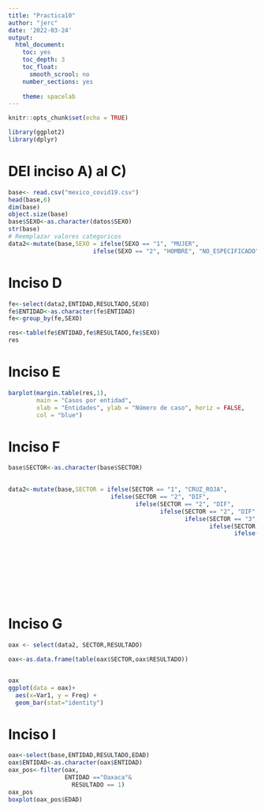 ```yaml
---
title: "Practica10"
author: "jerc"
date: '2022-03-24'
output: 
  html_document:
    toc: yes
    toc_depth: 3
    toc_float:
      smooth_scrool: no
    number_sections: yes
   
    theme: spacelab
---
```


```r
knitr::opts_chunk$set(echo = TRUE)
```
```r
library(ggplot2)
library(dplyr)
```


# DEl inciso A) al C)
```r
base<- read.csv("mexico_covid19.csv")
head(base,6)
dim(base)
object.size(base)
base$SEXO<-as.character(datos$SEXO)
str(base)
# Reemplazar valores categoricos
data2<-mutate(base,SEXO = ifelse(SEXO == "1", "MUJER",
                        ifelse(SEXO == "2", "HOMBRE", "NO_ESPECIFICADO")))


```
# Inciso D
```r
fe<-select(data2,ENTIDAD,RESULTADO,SEXO)
fe$ENTIDAD<-as.character(fe$ENTIDAD)
fe<-group_by(fe,SEXO)

res<-table(fe$ENTIDAD,fe$RESULTADO,fe$SEXO)                   
res
```

# Inciso E

```r
barplot(margin.table(res,1),
        main = "Casos por entidad",
        xlab = "Entidades", ylab = "Número de caso", horiz = FALSE,
        col = "blue")
```



# Inciso F
```r
base$SECTOR<-as.character(base$SECTOR)

 
data2<-mutate(base,SECTOR = ifelse(SECTOR == "1", "CRUZ_ROJA",
                             ifelse(SECTOR == "2", "DIF", 
                                    ifelse(SECTOR == "2", "DIF", 
                                           ifelse(SECTOR == "2", "DIF", 
                                                  ifelse(SECTOR == "3", "ESTATAL", 
                                                         ifelse(SECTOR == "4", "ESTATAL", 
                                                                ifelse(SECTOR == "5", "IMSS_BIENESTAR",  
                                                                       ifelse(SECTOR == "6", "ISSSTE", 
                                                                              ifelse(SECTOR == "7", "MUNICIPAL", 
                                                                                     ifelse(SECTOR == "8", "PEMEX", 
                                                                                            ifelse(SECTOR == "9", "PRIVADA", 
                                                                                                   ifelse(SECTOR == "10", "SEDENA", 
                                                                                                          ifelse(SECTOR == "11", "SEMAR", 
                                                                                                                 ifelse(SECTOR == "12", "SSA", 
                                                                                                                        ifelse(SECTOR == "13", "UNIVERSITARIO", "NO_ESPECIFICADO"))))))))))))))))
```
# Inciso G
```r


oax <- select(data2, SECTOR,RESULTADO)

oax<-as.data.frame(table(oax$SECTOR,oax$RESULTADO))


oax
ggplot(data = oax)+
  aes(x=Var1, y = Freq) + 
  geom_bar(stat="identity")
```

# Inciso I 
```r
oax<-select(base,ENTIDAD,RESULTADO,EDAD)
oax$ENTIDAD<-as.character(oax$ENTIDAD)
oax_pos<-filter(oax,
                ENTIDAD =="Oaxaca"&
                  RESULTADO == 1)
oax_pos
boxplot(oax_pos$EDAD)
```

